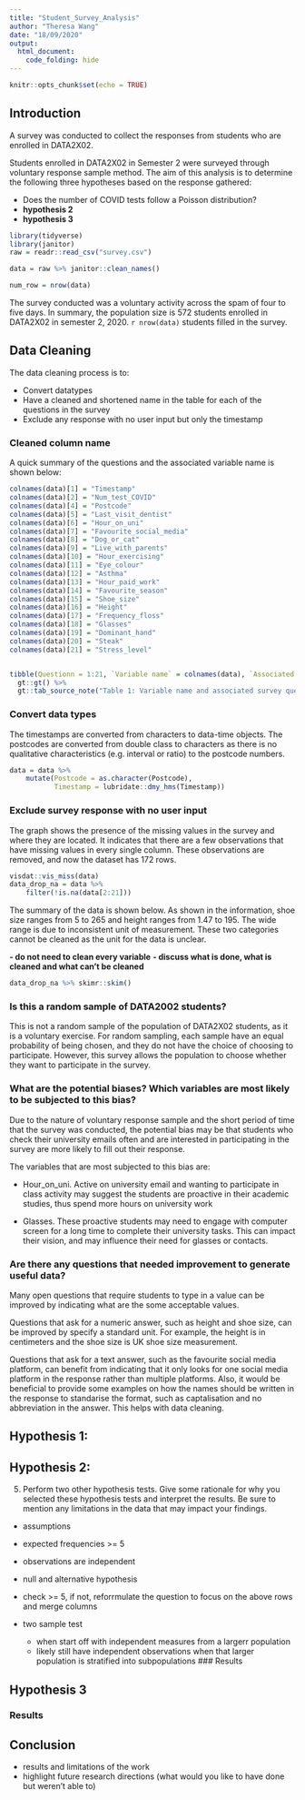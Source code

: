 ```yaml
---
title: "Student_Survey_Analysis"
author: "Theresa Wang"
date: "18/09/2020"
output: 
  html_document:
    code_folding: hide
---
```


```r
knitr::opts_chunk$set(echo = TRUE)
```


## Introduction

A survey was conducted to collect the responses from students who are enrolled in DATA2X02. 

Students enrolled in DATA2X02 in Semester 2 were surveyed through voluntary response sample method. The aim of this analysis is to determine the following three hypotheses based on the response gathered: 

  * Does the number of COVID tests follow a Poisson distribution? 
  * **hypothesis 2**
  * **hypothesis 3**

```r
library(tidyverse)
library(janitor)
raw = readr::read_csv("survey.csv")

data = raw %>% janitor::clean_names()

num_row = nrow(data)
```

The survey conducted was a voluntary activity across the spam of four to five days. In summary, the population size is 572 students enrolled in DATA2X02 in semester 2, 2020. `r nrow(data)` students filled in the survey.

## Data Cleaning
The data cleaning process is to:

  * Convert datatypes
  * Have a cleaned and shortened name in the table for each of the questions in the survey
  * Exclude any response with no user input but only the timestamp
  

### Cleaned column name
A quick summary of the questions and the associated variable name is shown below:
```r
colnames(data)[1] = "Timestamp"
colnames(data)[2] = "Num_test_COVID"
colnames(data)[4] = "Postcode"
colnames(data)[5] = "Last_visit_dentist"
colnames(data)[6] = "Hour_on_uni"
colnames(data)[7] = "Favourite_social_media"
colnames(data)[8] = "Dog_or_cat"
colnames(data)[9] = "Live_with_parents"
colnames(data)[10] = "Hour_exercising"
colnames(data)[11] = "Eye_colour"
colnames(data)[12] = "Asthma"
colnames(data)[13] = "Hour_paid_work"
colnames(data)[14] = "Favourite_season"
colnames(data)[15] = "Shoe_size"
colnames(data)[16] = "Height"
colnames(data)[17] = "Frequency_floss"
colnames(data)[18] = "Glasses"
colnames(data)[19] = "Dominant_hand"
colnames(data)[20] = "Steak"
colnames(data)[21] = "Stress_level"


tibble(Questionn = 1:21, `Variable name` = colnames(data), `Associated Questions` = colnames(raw)) %>%
  gt::gt() %>%
  gt::tab_source_note("Table 1: Variable name and associated survey question")
```
### Convert data types
The timestamps are converted from characters to data-time objects. The postcodes are converted from double class to characters as there is no qualitative characteristics (e.g. interval or ratio) to the postcode numbers. 
```r
data = data %>%
    mutate(Postcode = as.character(Postcode),
           Timestamp = lubridate::dmy_hms(Timestamp))
```


### Exclude survey response with no user input
The graph shows the presence of the missing values in the survey and where they are located. It indicates that there are a few observations that have missing values in every single column. These observations are removed, and now the dataset has 172 rows.
```r
visdat::vis_miss(data)
data_drop_na = data %>%
    filter(!is.na(data[2:21]))
```

The summary of the data is shown below. As shown in the information, shoe size ranges from 5 to 265 and height ranges from 1.47 to 195. The wide range is due to inconsistent unit of measurement. These two categories cannot be cleaned as the unit for the data is unclear.

**- do not need to clean every variable**
**- discuss what is done, what is cleaned and what can't be cleaned **

```r
data_drop_na %>% skimr::skim()
```

### Is this a random sample of DATA2002 students?
This is not a random sample of the population of DATA2X02 students, as it is a voluntary exercise. For random sampling, each sample have an equal probability of being chosen, and they do not have the choice of choosing to participate. However, this survey allows the population to choose whether they want to participate in the survey.



### What are the potential biases? Which variables are most likely to be subjected to this bias?

Due to the nature of voluntary response sample and the short period of time that the survey was conducted, the potential bias may be that students who check their university emails often and are interested in participating in the survey are more likely to fill out their response.

The variables that are most subjected to this bias are:

  * Hour_on_uni. Active on university email and wanting to participate in class activity may suggest the students are proactive in their academic studies, thus spend more hours on university work

  * Glasses. These proactive students may need to engage with computer screen for a long time to complete their university tasks. This can impact their vision, and may influence their need for glasses or contacts.


### Are there any questions that needed improvement to generate useful data?

Many open questions that require students to type in a value can be improved by indicating what are the some acceptable values.

Questions that ask for a numeric answer, such as height and shoe size, can be improved by specify a standard unit. For example, the height is in centimeters and the shoe size is UK shoe size measurement.

Questions that ask for a text answer, such as the favourite social media platform, can benefit from indicating that it only looks for one social media platform in the response rather than multiple platforms. Also, it would be beneficial to provide some examples on how the names should be written in the response to standarise the format, such as captalisation and no abbreviation in the answer. This helps with data cleaning.



## Hypothesis 1: 

 

 

## Hypothesis 2:

5. Perform two other hypothesis tests. Give some rationale for why you selected these hypothesis tests and interpret the results. Be sure to mention any limitations in the data that may impact your findings.

- assumptions
 + expected frequencies >= 5
 + observations are independent
 
 
 
 
- null and alternative hypothesis
- check >= 5, if not, reforrmulate the question to focus on the above rows and merge columns
- two sample test
  + when start off with independent measures from a largerr population
  + likely still have independent observations when that larger population is stratified into subpopulations
### Results

## Hypothesis 3

### Results

## Conclusion
- results and limitations of the work
- highlight future research directions (what would you like to have done but weren't able to)